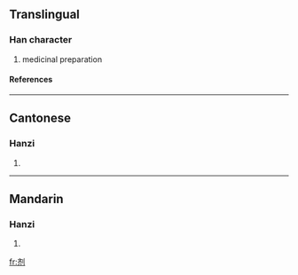 {{see|劑}}

==Translingual==
===Han character===
{{Han char|rn=18|rad=刀|as=06|sn=8|four=|canj=卜中中弓 (YLLN)}}
# medicinal preparation
====References====
{{Han ref|kx=0139.251|hdz=10336.140|uh=5242|ud=21058}}
----
==Cantonese==
===Hanzi===
{{yue-hanzi|jyut=|y=jai1}}
# {{defn|Cantonese}}
----
==Mandarin==
===Hanzi===
{{cmn-hanzi|tra=劑|pin=[[jì]] (ji4)|wg=chi<sup>4</sup>}}
# {{defn|Mandarin}}




[[fr:剂]]